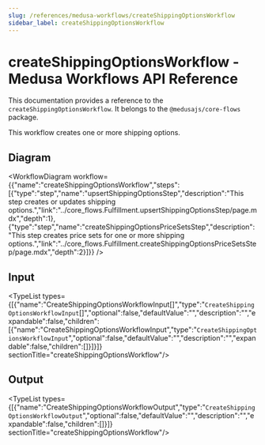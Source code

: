 ```yaml
---
slug: /references/medusa-workflows/createShippingOptionsWorkflow
sidebar_label: createShippingOptionsWorkflow
---
```



# createShippingOptionsWorkflow - Medusa Workflows API Reference

This documentation provides a reference to the `createShippingOptionsWorkflow`. It belongs to the `@medusajs/core-flows` package.

This workflow creates one or more shipping options.

## Diagram

<WorkflowDiagram workflow={{"name":"createShippingOptionsWorkflow","steps":[{"type":"step","name":"upsertShippingOptionsStep","description":"This step creates or updates shipping options.","link":"../core_flows.Fulfillment.upsertShippingOptionsStep/page.mdx","depth":1},{"type":"step","name":"createShippingOptionsPriceSetsStep","description":"This step creates price sets for one or more shipping options.","link":"../core_flows.Fulfillment.createShippingOptionsPriceSetsStep/page.mdx","depth":2}]}} />

## Input

<TypeList types={[{"name":"CreateShippingOptionsWorkflowInput[]","type":"`CreateShippingOptionsWorkflowInput`[]","optional":false,"defaultValue":"","description":"","expandable":false,"children":[{"name":"CreateShippingOptionsWorkflowInput","type":"`CreateShippingOptionsWorkflowInput`","optional":false,"defaultValue":"","description":"","expandable":false,"children":[]}]}]}  sectionTitle="createShippingOptionsWorkflow"/>

## Output

<TypeList types={[{"name":"CreateShippingOptionsWorkflowOutput","type":"`CreateShippingOptionsWorkflowOutput`","optional":false,"defaultValue":"","description":"","expandable":false,"children":[]}]}  sectionTitle="createShippingOptionsWorkflow"/>
